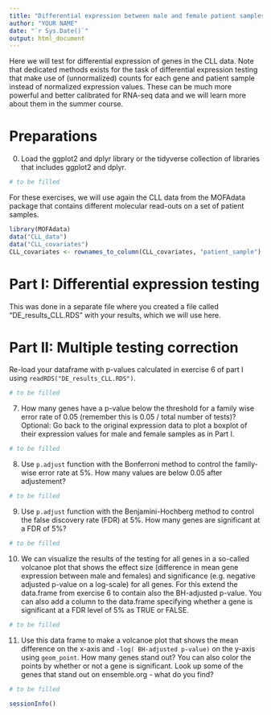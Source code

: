```yaml
---
title: "Differential expression between male and female patient samples (part II)"
author: "YOUR NAME"
date: "`r Sys.Date()`"
output: html_document
---
```


Here we will test for differential expression of genes in the CLL data. Note that dedicated methods exists for the task of differential expression testing that make use of (unnormalized) counts for each gene and patient sample instead of normalized expression values. These can be much more powerful and better calibrated for RNA-seq data and we will learn more about them in the summer course.

# Preparations
0. Load the ggplot2 and dplyr library or the tidyverse collection of libraries that includes ggplot2 and dplyr.
```r
# to be filled
```

For these exercises, we will use again the CLL data from the MOFAdata package that contains different molecular read-outs on a set of patient samples.
```r
library(MOFAdata)
data("CLL_data")
data("CLL_covariates")
CLL_covariates <- rownames_to_column(CLL_covariates, "patient_sample")
```

# Part I: Differential expression testing
This was done in a separate file where you created a file called "DE_results_CLL.RDS" with your results, which we will use here.

# Part II: Multiple testing correction 

Re-load your dataframe with p-values calculated in exercise 6 of part I using `readRDS("DE_results_CLL.RDS")`.
```r
# to be filled
```

7. How many genes have a p-value below the threshold for a family wise error rate of 0.05 (remember this is 0.05 / total number of tests)? Optional: Go back to the original expression data to plot a boxplot of their expression values for male and female samples as in Part I.
```r
# to be filled
```

8. Use `p.adjust` function with the Bonferroni method to control the family-wise error rate at 5%. How many values are below 0.05 after adjustement?
```r
# to be filled
```

9. Use `p.adjust` function with the Benjamini-Hochberg method to control the false discovery rate (FDR) at 5%. How many genes are significant at a FDR of 5%?
```r
# to be filled
```

10. We can visualize the results of the testing for all genes in a so-called volcanoe plot that shows the effect size (difference in mean gene expression between male and females) and significance (e.g. negative adjusted p-value on a log-scale) for all genes. For this extend the data.frame from exercise 6 to contain also the BH-adjusted p-value. You can also add a column to the data.frame specifying whether a gene is significant at a FDR level of 5% as TRUE or FALSE.
```r
# to be filled
```

11. Use this data frame to make a volcanoe plot that shows the mean difference on the x-axis and `-log( BH-adjusted p-value)` on the y-axis using `geom_point`. How many genes stand out? You can also color the points by whether or not a gene is significant. Look up some of the genes that stand out on ensemble.org - what do you find?
```r
# to be filled
```

```r
sessionInfo()
```

